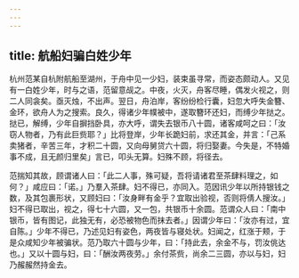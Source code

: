 ```yaml
---
---
---
```

title: 航船妇骗白姓少年
---



杭州范某自杭附航船至湖州，于舟中见一少妇，装束虽寻常，而姿态颇动人。又见有一白姓少年，时与之语，范留意觇之。中夜，火灭，舟客尽睡，偶发火视之，则二人同衾矣。亟灭烛，不出声。翌日，舟泊岸，客纷纷检行囊，妇忽大呼失金簪、金环，欲舟人为之搜索。良久，得诸少年幞被中，遂取簪环还妇，而缚少年挞之。挞已，解缚，少年自摒挡卧具，亦大呼，谓失去银币八十圆，诸客咸呵之曰：「汝窃人物者，乃有此巨赀耶？」比将登岸，少年长跪妇前，求还其金，并言：「己系卖猪者，辛苦三年，才积二十圆，又向母舅贷六十圆，将归娶妻。今失是，不特婚事不成，且无颜归里矣」言已，叩头无算。妇殊不顾，将径去。

范揣知其故，顾谓诸人曰：「此二人事，殊可疑，吾将请诸君至茶肆料理之，如何？」咸应曰：「诺。」乃羣入茶肆。妇不得已，亦同入。范因讯少年以所持银钱之数，及其包裹形状，又顾妇曰：「汝身畔有金乎？宜取出验视，否则将倩人搜汝。」妇不得已取出，视之，得七十六圆，又一包，共银币十余圆。范谓众人曰：「南中银币，皆有图记，此独无有，必恐被物色而抹去者。」因谓少年曰：「汝亦有过，宜自陈。」少年不得已，乃述见妇有姿色，两夜皆与寝处状。妇闻之，红涨于颊，于是众咸知少年被骗状。范乃取六十圆与少年，曰：「持此去，余金不与，罚汝佻达也。」又以十圆与妇，曰：「酬汝两夜劳。」余付茶赀，尚余二三圆，亦以与妇，妇乃赧赧然持金去。